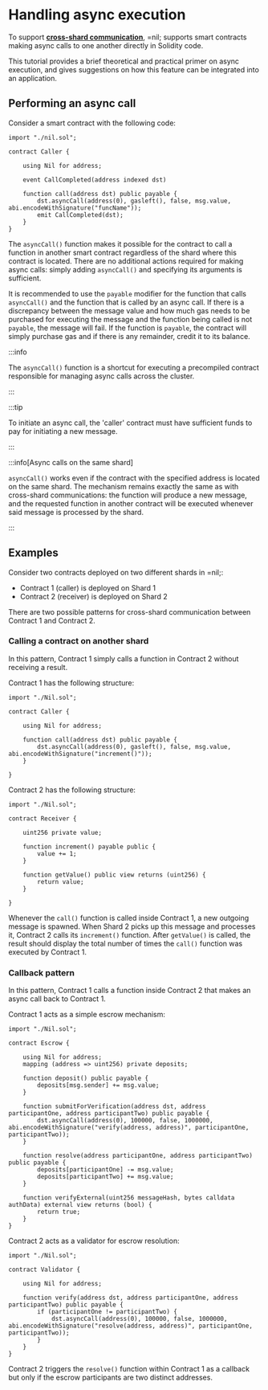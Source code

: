 # Handling async execution

To support [**cross-shard communication**](../../principles#cross-shard-communication), =nil; supports smart contracts making async calls to one another directly in Solidity code. 

This tutorial provides a brief theoretical and practical primer on async execution, and gives suggestions on how this feature can be integrated into an application.

## Performing an async call

Consider a smart contract with the following code:

```sol showLineNumbers
import "./nil.sol";

contract Caller {

    using Nil for address; 

    event CallCompleted(address indexed dst)

    function call(address dst) public payable {
        dst.asyncCall(address(0), gasleft(), false, msg.value, abi.encodeWithSignature("funcName"));
        emit CallCompleted(dst);
    }
}
```

The `asyncCall()` function makes it possible for the contract to call a function in another smart contract regardless of the shard where this contract is located. There are no additional actions required for making async calls: simply adding `asyncCall()` and specifying its arguments is sufficient.

It is recommended to use the `payable` modifier for the function that calls `asyncCall()` and the function that is called by an async call. If there is a discrepancy between the message value and how much gas needs to be purchased for executing the message and the function being called is not `payable`, the message will fail. If the function is `payable`, the contract will simply purchase gas and if there is any remainder, credit it to its balance.

:::info

The `asyncCall()` function is a shortcut for executing a precompiled contract responsible for managing async calls across the cluster.

:::

:::tip

To initiate an async call, the 'caller' contract must have sufficient funds to pay for initiating a new message.

:::

:::info[Async calls on the same shard]

`asyncCall()` works even if the contract with the specified address is located on the same shard. The mechanism remains exactly the same as with cross-shard communications: the function will produce a new message, and the requested function in another contract will be executed whenever said message is processed by the shard. 

:::


## Examples

Consider two contracts deployed on two different shards in =nil;:

* Contract 1 (caller) is deployed on Shard 1
* Contract 2 (receiver) is deployed on Shard 2

There are two possible patterns for cross-shard communication between Contract 1 and Contract 2.

### Calling a contract on another shard

In this pattern, Contract 1 simply calls a function in Contract 2 without receiving a result. 

Contract 1 has the following structure:

```solidity showLineNumbers
import "./Nil.sol";

contract Caller {

    using Nil for address; 

    function call(address dst) public payable {
        dst.asyncCall(address(0), gasleft(), false, msg.value, abi.encodeWithSignature("increment()"));
    }

}
```

Contract 2 has the following structure:

```solidity showLineNumbers
import "./Nil.sol";

contract Receiver {

    uint256 private value;

    function increment() payable public {
        value += 1;
    }

    function getValue() public view returns (uint256) {
        return value;
    }

}
```

Whenever the `call()` function is called inside Contract 1, a new outgoing message is spawned. When Shard 2 picks up this message and processes it, Contract 2 calls its `increment()` function. After `getValue()` is called, the result should display the total number of times the `call()` function was executed by Contract 1.

### Callback pattern

In this pattern, Contract 1 calls a function inside Contract 2 that makes an async call back to Contract 1.

Contract 1 acts as a simple escrow mechanism:

```solidity showLineNumbers
import "./Nil.sol";

contract Escrow {

    using Nil for address; 
    mapping (address => uint256) private deposits;

    function deposit() public payable {
        deposits[msg.sender] += msg.value;
    }

    function submitForVerification(address dst, address participantOne, address participantTwo) public payable {
        dst.asyncCall(address(0), 100000, false, 1000000, abi.encodeWithSignature("verify(address, address)", participantOne, participantTwo));
    }

    function resolve(address participantOne, address participantTwo) public payable {
        deposits[participantOne] -= msg.value;
        deposits[participantTwo] += msg.value;
    }

    function verifyExternal(uint256 messageHash, bytes calldata authData) external view returns (bool) {
        return true;
    }
}
```

Contract 2 acts as a validator for escrow resolution:

```solidity showLineNumbers
import "./Nil.sol";

contract Validator {
    
    using Nil for address;

    function verify(address dst, address participantOne, address participantTwo) public payable {
        if (participantOne != participantTwo) {
            dst.asyncCall(address(0), 100000, false, 1000000, abi.encodeWithSignature("resolve(address, address)", participantOne, participantTwo));
        }
    }
}
```

Contract 2 triggers the `resolve()` function within Contract 1 as a callback but only if the escrow participants are two distinct addresses.

